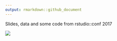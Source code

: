 ```yaml
---
output: rmarkdown::github_document
---
```


Slides, data and some code from rstudio::conf 2017

![](readme.png)
